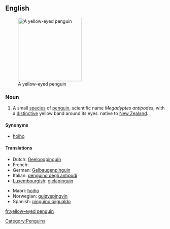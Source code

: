 ==English==
{{wikipedia}}
[[Image:MegadyptesAntipodes.jpg|200px|thumb|right|A yellow-eyed penguin]]

===Noun===
{{en-noun|sg=[[yellow]]-[[eyed]] [[penguin]]}}

# A small [[species]] of [[penguin]], scientific name ''Megadyptes antipodes'', with a [[distinctive]] yellow band around its eyes. native to [[New Zealand]].

====Synonyms====
* [[hoiho]]

====Translations====
{{trans-top|Penguin}}
* Dutch: [[Geeloogpinguïn]]
* French: {{t+|fr|manchot antipode|m}}
* German: [[Gelbaugenpinguin]] {{m}}
* Italian: [[penguino degli antipodi]] {{m}}
* [[Luxembourgish]]: [[gielapinguin]]
{{trans-mid}}
* Maori: [[hoiho]]
* Norwegian: [[guløyepingvin]]
* Spanish: [[pingüino ojigualdo ]] {{m}}
{{trans-bottom}}

[[Category:Penguins]]

[[fr:yellow-eyed penguin]]